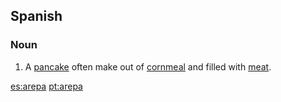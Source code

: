 ==Spanish==

===Noun===
{{es-noun-f}}

# {{food|lang=es}} A [[pancake]] often make out of [[cornmeal]] and filled with [[meat]].

[[es:arepa]]
[[pt:arepa]]